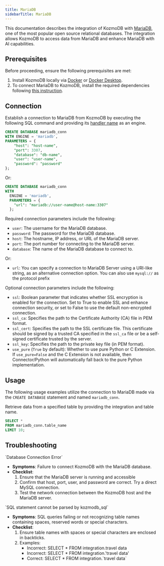 ```yaml
---
title: MariaDB
sidebarTitle: MariaDB
---
```


This documentation describes the integration of KozmoDB with [MariaDB](https://mariadb.org/), one of the most popular open source relational databases.
The integration allows KozmoDB to access data from MariaDB and enhance MariaDB with AI capabilities.

## Prerequisites

Before proceeding, ensure the following prerequisites are met:

1. Install KozmoDB locally via [Docker](https://docs.kozmodb.com/setup/self-hosted/docker) or [Docker Desktop](https://docs.kozmodb.com/setup/self-hosted/docker-desktop).
2. To connect MariaDB to KozmoDB, install the required dependencies following [this instruction](https://docs.kozmodb.com/setup/self-hosted/docker#install-dependencies).

## Connection

Establish a connection to MariaDB from KozmoDB by executing the following SQL command and providing its [handler name](https://github.com/digitranslab/kozmodb/tree/main/kozmodb/integrations/handlers/mariadb_handler) as an engine.

```sql
CREATE DATABASE mariadb_conn
WITH ENGINE = 'mariadb', 
PARAMETERS = {
    "host": "host-name",
    "port": 3307,
    "database": "db-name",
    "user": "user-name",
    "password": "password"
};
```

Or:

```sql
CREATE DATABASE mariadb_conn
WITH
  ENGINE = 'mariadb',
  PARAMETERS = {
    "url": "mariadb://user-name@host-name:3307"
  };
```

Required connection parameters include the following:

*    `user`: The username for the MariaDB database.
*    `password`: The password for the MariaDB database.
*    `host`: The hostname, IP address, or URL of the MariaDB server.
*    `port`: The port number for connecting to the MariaDB server.
*    `database`: The name of the MariaDB database to connect to.

Or:

*    `url`: You can specify a connection to MariaDB Server using a URI-like string, as an alternative connection option. You can also use `mysql://` as the protocol prefix

Optional connection parameters include the following:

 * `ssl`: Boolean parameter that indicates whether SSL encryption is enabled for the connection. Set to True to enable SSL and enhance connection security, or set to False to use the default non-encrypted connection. 
 * `ssl_ca`:  Specifies the path to the Certificate Authority (CA) file in PEM format. 
 * `ssl_cert`:  Specifies the path to the SSL certificate file. This certificate should be signed by a trusted CA specified in the `ssl_ca` file or be a self-signed certificate trusted by the server.
 * `ssl_key`: Specifies the path to the private key file (in PEM format).
 * `use_pure` (`True` by default): Whether to use pure Python or C Extension. If `use_pure=False` and the C Extension is not available, then Connector/Python will automatically fall back to the pure Python implementation.

## Usage

The following usage examples utilize the connection to MariaDB made via the `CREATE DATABASE` statement and named `mariadb_conn`.

Retrieve data from a specified table by providing the integration and table name.

```sql
SELECT *
FROM mariadb_conn.table_name
LIMIT 10;
```

## Troubleshooting

<Warning>
`Database Connection Error`

* **Symptoms**: Failure to connect KozmoDB with the MariaDB database.
* **Checklist**:
    1. Ensure that the MariaDB server is running and accessible
    2. Confirm that host, port, user, and password are correct. Try a direct MySQL connection.
    3. Test the network connection between the KozmoDB host and the MariaDB server.
</Warning>

<Warning>
`SQL statement cannot be parsed by kozmodb_sql`

* **Symptoms**: SQL queries failing or not recognizing table names containing spaces, reserved words or special characters.
* **Checklist**:
    1. Ensure table names with spaces or special characters are enclosed in backticks.
    2. Examples:
        * Incorrect: SELECT * FROM integration.travel data
        * Incorrect: SELECT * FROM integration.'travel data'
        * Correct: SELECT * FROM integration.\`travel data\`
</Warning>
